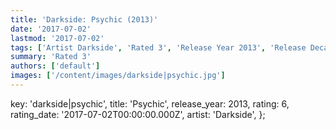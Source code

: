 ```yaml
---
title: 'Darkside: Psychic (2013)'
date: '2017-07-02'
lastmod: '2017-07-02'
tags: ['Artist Darkside', 'Rated 3', 'Release Year 2013', 'Release Decade 2010']
summary: 'Rated 3'
authors: ['default']
images: ['/content/images/darkside|psychic.jpg']
---
```


  key: 'darkside|psychic',
  title: 'Psychic',
  release_year: 2013,
  rating: 6,
  rating_date: '2017-07-02T00:00:00.000Z',
  artist: 'Darkside',
};

<MusicRating data={data} />
